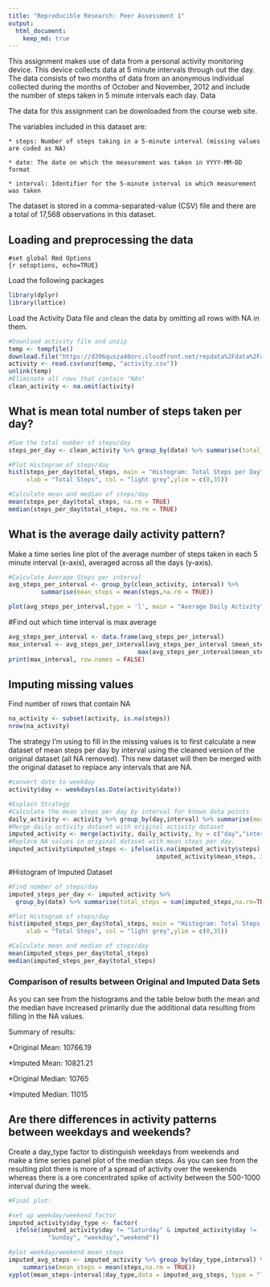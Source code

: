 ---
title: "Reproducible Research: Peer Assessment 1"
output: 
  html_document:
    keep_md: true
---

This assignment makes use of data from a personal activity monitoring device. This device collects data at 5 minute intervals through out the day. The data consists of two months of data from an anonymous individual collected during the months of October and November, 2012 and include the number of steps taken in 5 minute intervals each day.
Data

The data for this assignment can be downloaded from the course web site.

The variables included in this dataset are:

    * steps: Number of steps taking in a 5-minute interval (missing values are coded as NA)

    * date: The date on which the measurement was taken in YYYY-MM-DD format

    * interval: Identifier for the 5-minute interval in which measurement was taken

The dataset is stored in a comma-separated-value (CSV) file and there are a total of 17,568 observations in this dataset.

## Loading and preprocessing the data

```
#set global Rmd Options
{r setoptions, echo=TRUE}
```

Load the following packages

```{r, message=FALSE,warning=FALSE}
library(dplyr)
library(lattice)
```
Load the Activity Data file and clean the data by omitting all rows with NA in them.
```{r}
#Download activity file and unzip
temp <- tempfile()
download.file("https://d396qusza40orc.cloudfront.net/repdata%2Fdata%2Factivity.zip",temp)
activity <- read.csv(unz(temp, "activity.csv")) 
unlink(temp)
#Eliminate all rows that contain "NAs"
clean_activity <- na.omit(activity)
```

## What is mean total number of steps taken per day?
```{r histogram_Original_Activity,echo = TRUE}
#Sum the total number of steps/day
steps_per_day <- clean_activity %>% group_by(date) %>% summarise(total_steps = sum(steps,na.rm = TRUE))

#Plot Histogram of steps/day
hist(steps_per_day$total_steps, main = "Histogram: Total Steps per Day", breaks = "Sturges",
     xlab = "Total Steps", col = "light grey",ylim = c(0,35))

#Calculate mean and median of steps/day
mean(steps_per_day$total_steps, na.rm = TRUE)
median(steps_per_day$total_steps, na.rm = TRUE)
```

## What is the average daily activity pattern?
Make a time series line plot of the average number of steps taken in each 5 minute interval (x-axis), averaged across all the days (y-axis).
```{r time_series_mean_steps_per_day}
#Calculate Average Steps per interval
avg_steps_per_interval <- group_by(clean_activity, interval) %>%
         summarise(mean_steps = mean(steps,na.rm = TRUE))

plot(avg_steps_per_interval,type = 'l', main = "Average Daily Activity", col ="blue")
```

#Find out which time interval is max average
```{r}
avg_steps_per_interval <- data.frame(avg_steps_per_interval)
max_interval <- avg_steps_per_interval[avg_steps_per_interval $mean_steps == 
                                    max(avg_steps_per_interval$mean_steps),]
print(max_interval, row.names = FALSE)

```

## Imputing missing values
Find number of rows that contain NA
```{r}
na_activity <- subset(activity, is.na(steps))
nrow(na_activity)
```
The strategy I'm using to fill in the missing values is to first calculate a new dataset of mean steps per day by interval using the cleaned version of the original dataset (all NA removed). This new dataset will then be merged with the original dataset to replace any intervals that are NA.
```{r histogram_imputed_activity}

#convert date to weekday 
activity$day <- weekdays(as.Date(activity$date))

#Explain Strategy
#Calculate the mean steps per day by interval for known data points
daily_activity <- activity %>% group_by(day,interval) %>% summarise(mean_steps = mean(steps,na.rm = TRUE))
#Merge daily activity dataset with original activity dataset
imputed_activity <- merge(activity, daily_activity, by = c("day","interval"))
#Replace NA values in original dataset with mean steps per day.
imputed_activity$imputed_steps <- ifelse(is.na(imputed_activity$steps),
                                         imputed_activity$mean_steps, imputed_activity$steps)
```

#Histogram of Imputed Dataset
```{r histogram_imputed_data}

#Find number of steps/day
imputed_steps_per_day <- imputed_activity %>% 
  group_by(date) %>% summarise(total_steps = sum(imputed_steps,na.rm=TRUE))

#Plot Histogram of steps/day
hist(imputed_steps_per_day$total_steps, main = "Histogram: Total Steps per Day", breaks = "Sturges",
     xlab = "Total Steps", col = "light grey",ylim = c(0,35))

#Calculate mean and median of steps/day
mean(imputed_steps_per_day$total_steps)
median(imputed_steps_per_day$total_steps)
```
### Comparison of results between Original and Imputed Data Sets

As you can see from the histograms and the table below both the mean and the median have increased primarily due the additional data resulting from filling in the NA values.

Summary of results:

*Original Mean:   10766.19

*Imputed Mean:    10821.21

*Original Median: 10765

*Imputed Median:  11015

## Are there differences in activity patterns between weekdays and weekends?
Create a day_type factor to distinguish weekdays from weekends and  
make a time series panel plot of the median steps.
As you can see from the resulting plot there is more of a spread of activity over the weekends whereas there is a ore concentrated spike of activity between the 500-1000 interval during the week. 

```{r Imputed_activity_weekday_vs_weekend}
#Final plot:

#set up weekday/weekend factor
imputed_activity$day_type <- factor(
  ifelse(imputed_activity$day != "Saturday" & imputed_activity$day != 
           "Sunday", "weekday","weekend"))

#plot weekday/weekend mean_steps
imputed_avg_steps <- imputed_activity %>% group_by(day_type,interval) %>% 
    summarise(mean_steps = mean(steps,na.rm = TRUE))
xyplot(mean_steps~interval|day_type,data = imputed_avg_steps, type = "l", layout = c(1,2))
```